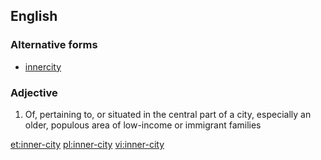 ==English==

===Alternative forms===
* [[innercity]]

===Adjective===
{{en-adj|pos=[[inner]]-[[city]]}}

# Of, pertaining to, or situated in the central part of a city, especially an older, populous area of low-income or immigrant families

[[et:inner-city]]
[[pl:inner-city]]
[[vi:inner-city]]